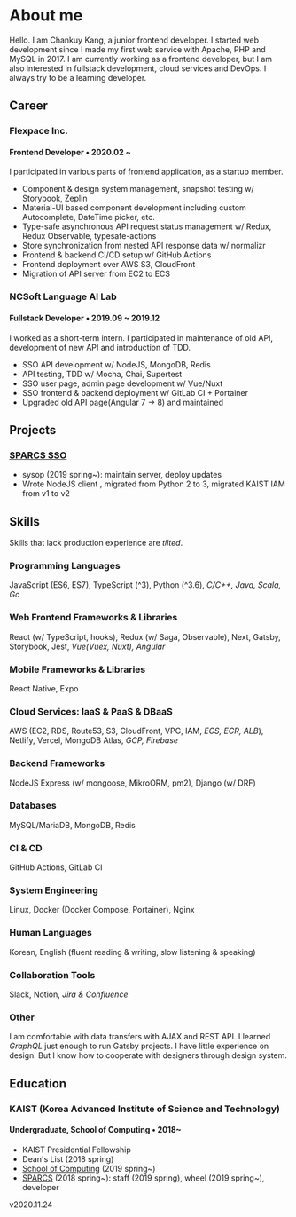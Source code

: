 # About me

Hello. I am Chankuy Kang, a junior frontend developer. I started web development since I made my first web service with Apache, PHP and MySQL in 2017. I am currently working as a frontend developer, but I am also interested in fullstack development, cloud services and DevOps. I always try to be a learning developer.

## Career

### Flexpace Inc.

#### Frontend Developer • 2020.02 ~

I participated in various parts of frontend application, as a startup member.

- Component & design system management, snapshot testing w/ Storybook, Zeplin
- Material-UI based component development including custom Autocomplete, DateTime picker, etc.
- Type-safe asynchronous API request status management w/ Redux, Redux Observable, typesafe-actions
- Store synchronization from nested API response data w/ normalizr
- Frontend & backend CI/CD setup w/ GitHub Actions
- Frontend deployment over AWS S3, CloudFront
- Migration of API server from EC2 to ECS

### NCSoft Language AI Lab

#### Fullstack Developer • 2019.09 ~ 2019.12

I worked as a short-term intern. I participated in maintenance of old API, development of new API and introduction of TDD.

- SSO API development w/ NodeJS, MongoDB, Redis
- API testing, TDD w/ Mocha, Chai, Supertest
- SSO user page, admin page development w/ Vue/Nuxt
- SSO frontend & backend deployment w/ GitLab CI + Portainer
- Upgraded old API page(Angular 7 → 8) and maintained

## Projects

### [SPARCS SSO](https://github.com/sparcs-kaist/sparcssso)

- sysop (2019 spring~): maintain server, deploy updates
- Wrote NodeJS client , migrated from Python 2 to 3, migrated KAIST IAM from v1 to v2

## Skills

Skills that lack production experience are *tilted*.

### Programming Languages

JavaScript (ES6, ES7), TypeScript (^3), Python (^3.6), *C/C++, Java, Scala, Go*

### Web Frontend Frameworks & Libraries

React (w/ TypeScript, hooks), Redux (w/ Saga, Observable), Next, Gatsby, Storybook, Jest, *Vue(Vuex, Nuxt), Angular*

### Mobile Frameworks & Libraries

React Native, Expo

### Cloud Services: IaaS & PaaS & DBaaS

AWS (EC2, RDS, Route53, S3, CloudFront, VPC, IAM, *ECS, ECR, ALB*), Netlify, Vercel, MongoDB Atlas, *GCP, Firebase*

### Backend Frameworks

NodeJS Express (w/ mongoose, MikroORM, pm2), Django (w/ DRF)

### Databases

MySQL/MariaDB, MongoDB, Redis

### CI & CD

GitHub Actions, GitLab CI

### System Engineering

Linux, Docker (Docker Compose, Portainer), Nginx

### Human Languages

Korean, English (fluent reading & writing, slow listening & speaking)

### Collaboration Tools

Slack, Notion, *Jira & Confluence*

### Other

I am comfortable with data transfers with AJAX and REST API. I learned *GraphQL* just enough to run Gatsby projects. I have little experience on design. But I know how to cooperate with designers through design system.

## Education

### KAIST (Korea Advanced Institute of Science and Technology)

#### Undergraduate, School of Computing • 2018~

- KAIST Presidential Fellowship
- Dean's List (2018 spring)
- [School of Computing](https://cs.kaist.ac.kr) (2019 spring~)
- [SPARCS](https://sparcs.org) (2018 spring~): staff (2019 spring), wheel (2019 spring~), developer

<Updated>v2020.11.24</Updated>
